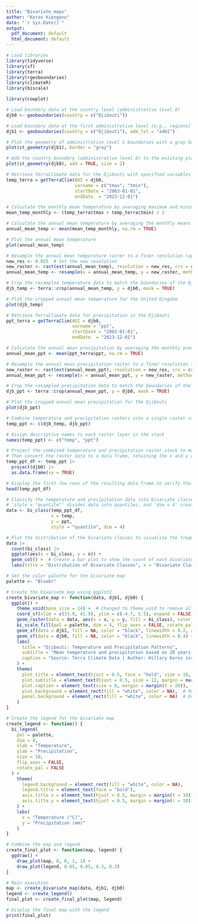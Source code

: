 ---
title: "Bivariate_maps"
author: "Koros Kipngeno"
date: "`r Sys.Date()`"
output:
  pdf_document: default
  html_document: default
---



```{r setup, include=FALSE}

# Load libraries
library(tidyverse)
library(sf)
library(terra)
library(rgeoboundaries)
library(climateR)
library(biscale)

library(cowplot)
```




```{r }
# Load boundary data at the country level (administrative level 0)
djb0 <- geoboundaries(country = c("Djibouti"))

# Load boundary data at the first administrative level (e.g., regions)
djb1 <- geoboundaries(country = c("Djibouti"), adm_lvl = "adm1")

# Plot the geometry of administrative level 1 boundaries with a gray border
plot(st_geometry(djb1), border = "gray")

# Add the country boundary (administrative level 0) to the existing plot in bold
plot(st_geometry(djb0), add = TRUE, size = 2)
```

```{r}

# Retrieve TerraClimate data for the Djibouti with specified variables (max and min temperature)
temp_terra = getTerraClim(AOI = djb0, 
                          varname = c("tmax", "tmin"),
                          startDate = "2003-01-01",
                          endDate  = "2023-12-01")

# Calculate the monthly mean temperature by averaging maximum and minimum temperature
mean_temp_monthly <- (temp_terra$tmax + temp_terra$tmin) / 2

```




```{r}

# Calculate the annual mean temperature by averaging the monthly means across all months
annual_mean_temp <- mean(mean_temp_monthly, na.rm = TRUE)

# Plot the annual mean temperature
plot(annual_mean_temp)

```




```{r}

# Resample the annual mean temperature raster to a finer resolution (approximately 1 km)
new_res <- 0.025  # Set the new resolution
new_raster <- rast(ext(annual_mean_temp), resolution = new_res, crs = crs(annual_mean_temp))
annual_mean_temp <- resample(x = annual_mean_temp, y = new_raster, method="bilinear")

# Crop the resampled temperature data to match the boundaries of the Djibouti
djb_temp <- terra::crop(annual_mean_temp, y = djb0, mask = TRUE)

# Plot the cropped annual mean temperature for the United Kingdom
plot(djb_temp)

```



```{r}

# Retrieve TerraClimate data for precipitation in the Djibouti
ppt_terra = getTerraClim(AOI = djb0, 
                         varname = "ppt",
                         startDate = "2003-01-01",
                         endDate  = "2023-12-01")

# Calculate the annual mean precipitation by averaging the monthly precipitation values across all months
annual_mean_ppt <- mean(ppt_terra$ppt, na.rm = TRUE)

# Resample the annual mean precipitation raster to a finer resolution (approximately 1 km)
new_raster <- rast(ext(annual_mean_ppt), resolution = new_res, crs = crs(annual_mean_ppt))
annual_mean_ppt <- resample(x = annual_mean_ppt, y = new_raster, method = "bilinear")

# Crop the resampled precipitation data to match the boundaries of the Djibouti
djb_ppt <- terra::crop(annual_mean_ppt, y = djb0, mask = TRUE)

# Plot the cropped annual mean precipitation for the Djibouti
plot(djb_ppt)

```




```{r}
# Combine temperature and precipitation rasters into a single raster stack
temp_ppt <- c(djb_temp, djb_ppt)

# Assign descriptive names to each raster layer in the stack
names(temp_ppt) <- c("temp", "ppt")

```

```{r}
# Project the combined temperature and precipitation raster stack to match the projection of the djibouti boundary
# Then convert the raster data to a data frame, retaining the x and y coordinates for mapping
temp_ppt_df <- temp_ppt |> 
  project(djb0) |> 
  as.data.frame(xy = TRUE)

# Display the first few rows of the resulting data frame to verify the data
head(temp_ppt_df)
```


```{r}
# Classify the temperature and precipitation data into bivariate classes using the 'biscale' package
# 'style = "quantile"' divides data into quantiles, and 'dim = 4' creates 4 classes for each variable, resulting in 16 bivariate categories
data <- bi_class(temp_ppt_df,
                 x = temp, 
                 y = ppt, 
                 style = "quantile", dim = 4)

# Plot the distribution of the bivariate classes to visualize the frequency of each class
data |> 
  count(bi_class) |> 
  ggplot(aes(x = bi_class, y = n)) +
  geom_col() +  # Create a bar plot to show the count of each bivariate class
  labs(title = "Distribution of Bivariate Classes", x = "Bivariate Class", y = "Frequency")

```




```{r}
# Set the color palette for the bivariate map
palette <- "BlueOr"

# Create the bivariate map using ggplot2
create_bivariate_map <- function(data, djb1, djb0) {
  ggplot() +
    theme_void(base_size = 14) +  # Changed to theme_void to remove all non-data elements
    coord_sf(xlim = c(33.9, 41.9), ylim = c(-4.7, 5.5), expand = FALSE) +
    geom_raster(data = data, aes(x = x, y = y, fill = bi_class), color = NA, show.legend = FALSE) +
    bi_scale_fill(pal = palette, dim = 4, flip_axes = FALSE, rotate_pal = FALSE) +
    geom_sf(data = djb1, fill = NA, color = "black", linewidth = 0.2, alpha = 0.7) +
    geom_sf(data = djb0, fill = NA, color = "black", linewidth = 0.4) +
    labs(
      title = "Djibouti: Temperature and Precipitation Patterns",
      subtitle = "Mean temperature and precipitation based on 20 years of data (2003-2023)",
      caption = "Source: Terra Climate Data | Author: Hillary Koros inspired by Mohsin Ramay"
    ) +
    theme(
      plot.title = element_text(hjust = 0.5, face = "bold", size = 16, margin = margin(b = 10)),
      plot.subtitle = element_text(hjust = 0.5, size = 12, margin = margin(b = 20)),
      plot.caption = element_text(size = 8, margin = margin(t = 20)),
      plot.background = element_rect(fill = "white", color = NA),  # Removed the frame
      panel.background = element_rect(fill = "white", color = NA)  # Ensure no panel border
    )
}

# Create the legend for the bivariate map
create_legend <- function() {
  bi_legend(
    pal = palette,
    dim = 4,
    xlab = "Temperature",
    ylab = "Precipitation",
    size = 10,
    flip_axes = FALSE,
    rotate_pal = FALSE
  ) +
    theme(
      legend.background = element_rect(fill = "white", color = NA),
      legend.title = element_text(face = "bold"),
      axis.title.x = element_text(hjust = 0.5, margin = margin(t = 10)),
      axis.title.y = element_text(hjust = 0.5, margin = margin(r = 10))
    ) +
    labs(
      x = "Temperature (°C)",
      y = "Precipitation (mm)"
    )
}

# Combine the map and legend
create_final_plot <- function(map, legend) {
  ggdraw() +
    draw_plot(map, 0, 0, 1, 1) +
    draw_plot(legend, 0.05, 0.05, 0.3, 0.3)
}

# Main execution
map <- create_bivariate_map(data, djb1, djb0)
legend <- create_legend()
final_plot <- create_final_plot(map, legend)

# Display the final map with the legend
print(final_plot)

```


